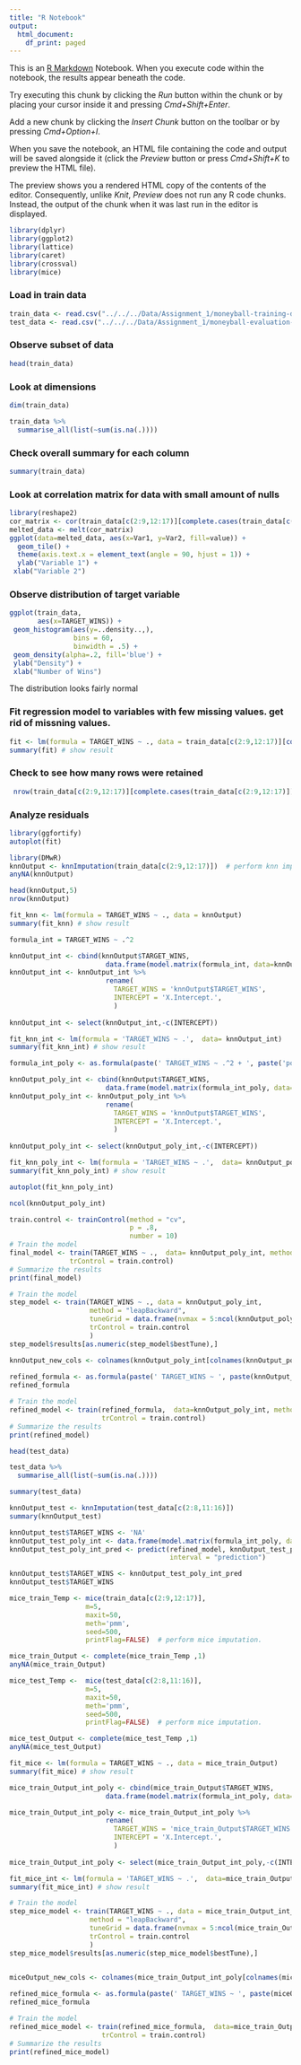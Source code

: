 ```yaml
---
title: "R Notebook"
output:
  html_document:
    df_print: paged
---
```


This is an [R Markdown](http://rmarkdown.rstudio.com) Notebook. When you execute code within the notebook, the results appear beneath the code. 

Try executing this chunk by clicking the *Run* button within the chunk or by placing your cursor inside it and pressing *Cmd+Shift+Enter*. 

Add a new chunk by clicking the *Insert Chunk* button on the toolbar or by pressing *Cmd+Option+I*.

When you save the notebook, an HTML file containing the code and output will be saved alongside it (click the *Preview* button or press *Cmd+Shift+K* to preview the HTML file). 

The preview shows you a rendered HTML copy of the contents of the editor. Consequently, unlike *Knit*, *Preview* does not run any R code chunks. Instead, the output of the chunk when it was last run in the editor is displayed.
```r
library(dplyr)
library(ggplot2)
library(lattice)
library(caret)
library(crossval)
library(mice)
```

### Load in train data
```r
train_data <- read.csv("../../../Data/Assignment_1/moneyball-training-data.csv")
test_data <- read.csv("../../../Data/Assignment_1/moneyball-evaluation-data.csv")
```

### Observe subset of data
```r
head(train_data)
```

### Look at dimensions
```r
dim(train_data)
```

```r
train_data %>%
  summarise_all(list(~sum(is.na(.))))
```

### Check overall summary for each column
```r
summary(train_data)
```

### Look at correlation matrix for data with small amount of nulls
```r
library(reshape2)
cor_matrix <- cor(train_data[c(2:9,12:17)][complete.cases(train_data[c(2:9,12:17)]),], method = c("pearson", "kendall", "spearman"))
melted_data <- melt(cor_matrix)
ggplot(data=melted_data, aes(x=Var1, y=Var2, fill=value)) + 
  geom_tile() +
  theme(axis.text.x = element_text(angle = 90, hjust = 1)) +
  ylab("Variable 1") + 
 xlab("Variable 2")
```

### Observe distribution of target variable
```r
ggplot(train_data, 
       aes(x=TARGET_WINS)) + 
 geom_histogram(aes(y=..density..,),
                bins = 60,
                binwidth = .5) +
 geom_density(alpha=.2, fill='blue') +
 ylab("Density") + 
 xlab("Number of Wins")
```

The distribution looks fairly normal

### Fit regression model to variables with few missing values. get rid of missning values.
```r
fit <- lm(formula = TARGET_WINS ~ ., data = train_data[c(2:9,12:17)][complete.cases(train_data[c(2:9,12:17)]),])
summary(fit) # show result
```

### Check to see how many rows were retained
```r
 nrow(train_data[c(2:9,12:17)][complete.cases(train_data[c(2:9,12:17)]),])
```

### Analyze residuals
```r
library(ggfortify)
autoplot(fit)
```

```r
library(DMwR)
knnOutput <- knnImputation(train_data[c(2:9,12:17)])  # perform knn imputation.
anyNA(knnOutput)
```

```r
head(knnOutput,5)
nrow(knnOutput)
```

```r
fit_knn <- lm(formula = TARGET_WINS ~ ., data = knnOutput)
summary(fit_knn) # show result
```

```r
formula_int = TARGET_WINS ~ .^2

knnOutput_int <- cbind(knnOutput$TARGET_WINS,
                        data.frame(model.matrix(formula_int, data=knnOutput)))
knnOutput_int <- knnOutput_int %>% 
                        rename(
                          TARGET_WINS = 'knnOutput$TARGET_WINS',
                          INTERCEPT = 'X.Intercept.',
                          ) 
                  
knnOutput_int <- select(knnOutput_int,-c(INTERCEPT))

fit_knn_int <- lm(formula = 'TARGET_WINS ~ .',  data= knnOutput_int)
summary(fit_knn_int) # show result
```

```r
formula_int_poly <- as.formula(paste(' TARGET_WINS ~ .^2 + ', paste('poly(',colnames(knnOutput[,!colnames(knnOutput) %in% 'TARGET_WINS']),',2, raw=TRUE)[, 2]', collapse = ' + ')))

knnOutput_poly_int <- cbind(knnOutput$TARGET_WINS,
                        data.frame(model.matrix(formula_int_poly, data=knnOutput)))
knnOutput_poly_int <- knnOutput_poly_int %>% 
                        rename(
                          TARGET_WINS = 'knnOutput$TARGET_WINS',
                          INTERCEPT = 'X.Intercept.',
                          ) 
                  
knnOutput_poly_int <- select(knnOutput_poly_int,-c(INTERCEPT))

fit_knn_poly_int <- lm(formula = 'TARGET_WINS ~ .',  data= knnOutput_poly_int)
summary(fit_knn_poly_int) # show result
```

```r
autoplot(fit_knn_poly_int)
```

```r
ncol(knnOutput_poly_int)
```


```r
train.control <- trainControl(method = "cv", 
                              p = .8,
                              number = 10)
# Train the model 
final_model <- train(TARGET_WINS ~ .,  data= knnOutput_poly_int, method = "lm",
               trControl = train.control)
# Summarize the results
print(final_model)
```


```r
# Train the model
step_model <- train(TARGET_WINS ~ ., data = knnOutput_poly_int,
                    method = "leapBackward", 
                    tuneGrid = data.frame(nvmax = 5:ncol(knnOutput_poly_int)),
                    trControl = train.control
                    )
step_model$results[as.numeric(step_model$bestTune),]
```

```r
knnOutput_new_cols <- colnames(knnOutput_poly_int[colnames(knnOutput_poly_int) %in% rownames(as.matrix(coef(step.model$finalModel, 
                                                                                      as.numeric(step.model$bestTune))))])
refined_formula <- as.formula(paste(' TARGET_WINS ~ ', paste(knnOutput_new_cols, collapse = ' + ')))
refined_formula
```

```r
# Train the model 
refined_model <- train(refined_formula,  data=knnOutput_poly_int, method = "lm",
                       trControl = train.control)
# Summarize the results
print(refined_model)
```


```r
head(test_data)
```

```r
test_data %>%
  summarise_all(list(~sum(is.na(.))))
```

```r
summary(test_data)
```


```r
knnOutput_test <- knnImputation(test_data[c(2:8,11:16)]) 
summary(knnOutput_test)
```


```r
knnOutput_test$TARGET_WINS <- 'NA'
knnOutput_test_poly_int <- data.frame(model.matrix(formula_int_poly, data=knnOutput_test))
knnOutput_test_poly_int_pred <- predict(refined_model, knnOutput_test_poly_int,
                                        interval = "prediction")

knnOutput_test$TARGET_WINS <- knnOutput_test_poly_int_pred
knnOutput_test$TARGET_WINS
```

```r
mice_train_Temp <- mice(train_data[c(2:9,12:17)], 
                   m=5, 
                   maxit=50, 
                   meth='pmm',
                   seed=500,
                   printFlag=FALSE)  # perform mice imputation.

mice_train_Output <- complete(mice_train_Temp ,1)
anyNA(mice_train_Output)
```

```r
mice_test_Temp <-  mice(test_data[c(2:8,11:16)],
                   m=5, 
                   maxit=50, 
                   meth='pmm',
                   seed=500,
                   printFlag=FALSE)  # perform mice imputation.

mice_test_Output <- complete(mice_test_Temp ,1)
anyNA(mice_test_Output)
```

```r
fit_mice <- lm(formula = TARGET_WINS ~ ., data = mice_train_Output)
summary(fit_mice) # show result
```

```r

mice_train_Output_int_poly <- cbind(mice_train_Output$TARGET_WINS,
                        data.frame(model.matrix(formula_int_poly, data=mice_train_Output)))

mice_train_Output_int_poly <- mice_train_Output_int_poly %>% 
                        rename(
                          TARGET_WINS = 'mice_train_Output$TARGET_WINS',
                          INTERCEPT = 'X.Intercept.',
                          ) 
                  
mice_train_Output_int_poly <- select(mice_train_Output_int_poly,-c(INTERCEPT))

fit_mice_int <- lm(formula = 'TARGET_WINS ~ .',  data=mice_train_Output_int_poly)
summary(fit_mice_int) # show result
```

```r
# Train the model
step_mice_model <- train(TARGET_WINS ~ ., data = mice_train_Output_int_poly,
                    method = "leapBackward", 
                    tuneGrid = data.frame(nvmax = 5:ncol(mice_train_Output_int_poly)),
                    trControl = train.control
                    )
step_mice_model$results[as.numeric(step_mice_model$bestTune),]


miceOutput_new_cols <- colnames(mice_train_Output_int_poly[colnames(mice_train_Output_int_poly) %in% rownames(as.matrix(coef(step_mice_model$finalModel, 
                                                                                      as.numeric(step.model$bestTune))))])
refined_mice_formula <- as.formula(paste(' TARGET_WINS ~ ', paste(miceOutput_new_cols, collapse = ' + ')))
refined_mice_formula
```

```r
# Train the model 
refined_mice_model <- train(refined_mice_formula,  data=mice_train_Output_int_poly, method = "lm",
                       trControl = train.control)
# Summarize the results
print(refined_mice_model)
```

